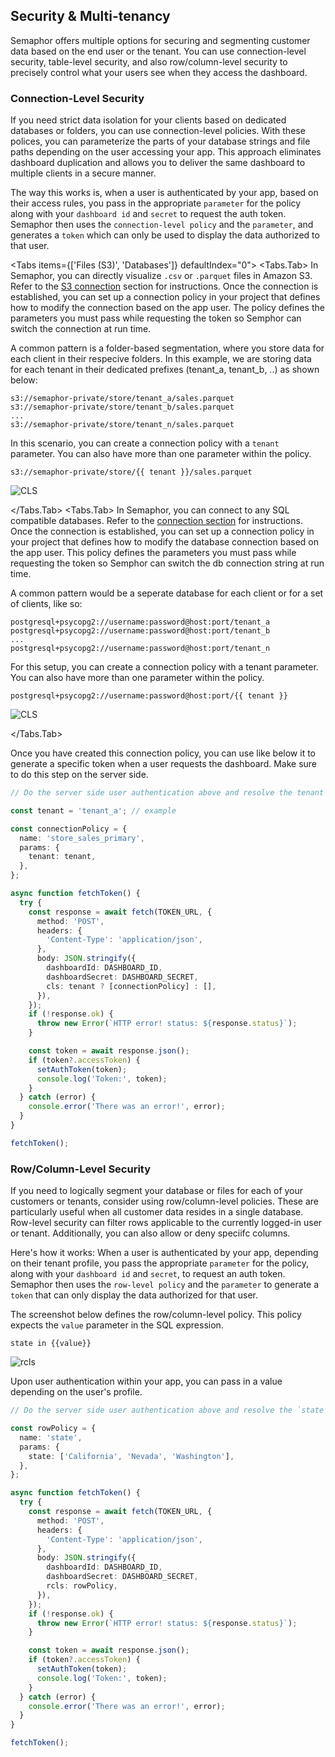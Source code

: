 
## Security & Multi-tenancy

Semaphor offers multiple options for securing and segmenting customer data based on the end user or the tenant. You can use connection-level security, table-level security, and also row/column-level security to precisely control what your users see when they access the dashboard.

### Connection-Level Security

If you need strict data isolation for your clients based on dedicated databases or folders, you can use connection-level policies. With these polices, you can parameterize the parts of your database strings and file paths depending on the user accessing your app. This approach eliminates dashboard duplication and allows you to deliver the same dashboard to multiple clients in a secure manner.

The way this works is, when a user is authenticated by your app, based on their access rules, you pass in the appropriate `parameter` for the policy along with your `dashboard id` and `secret` to request the auth token. Semaphor then uses the `connection-level policy` and the `parameter`, and generates a `token` which can only be used to display the data authorized to that user.

<Tabs items={['Files (S3)', 'Databases']} defaultIndex="0">
  <Tabs.Tab>
In Semaphor, you can directly visualize `.csv` or `.parquet` files in Amazon S3. Refer to the [S3 connection](http://docs.semaphor.cloud/connections#amazon-s3) section for instructions. Once the connection is established, you can set up a connection policy in your project that defines how to modify the connection based on the app user. The policy defines the parameters you must pass while requesting the token so Semphor can switch the connection at run time.

A common pattern is a folder-based segmentation, where you store data for each client in their respecive folders. In this example, we are storing data for each tenant in their dedicated prefixes (tenant_a, tenant_b, ..) as shown below:

```
s3://semaphor-private/store/tenant_a/sales.parquet
s3://semaphor-private/store/tenant_b/sales.parquet
...
s3://semaphor-private/store/tenant_n/sales.parquet

```

In this scenario, you can create a connection policy with a `tenant` parameter. You can also have more than one parameter within the policy.

`s3://semaphor-private/store/{{ tenant }}/sales.parquet`

![CLS](pages/concepts/security_images/cls_file.png)

</Tabs.Tab>
 <Tabs.Tab>
In Semaphor, you can connect to any SQL compatible databases. Refer to the [connection section](https://docs.semaphor.cloud/connections) for instructions. Once the connection is established, you can set up a connection policy in your project that defines how to modify the database connection based on the app user. This policy defines the parameters you must pass while requesting the token so Semphor can switch the db connection string at run time.

A common pattern would be a seperate database for each client or for a set of clients, like so:

```
postgresql+psycopg2://username:password@host:port/tenant_a
postgresql+psycopg2://username:password@host:port/tenant_b
...
postgresql+psycopg2://username:password@host:port/tenant_n
```

For this setup, you can create a connection policy with a tenant parameter. You can also have more than one parameter within the policy.

`postgresql+psycopg2://username:password@host:port/{{ tenant }}`

![CLS](pages/concepts/security_images/cls_db.png)

  </Tabs.Tab>
  
</Tabs>

Once you have created this connection policy, you can use like below it to generate a specific token when a user requests the dashboard. Make sure to do this step on the server side.

```ts {5-10, 22} filename="server-side.ts"
// Do the server side user authentication above and resolve the tenant param

const tenant = 'tenant_a'; // example

const connectionPolicy = {
  name: 'store_sales_primary',
  params: {
    tenant: tenant,
  },
};

async function fetchToken() {
  try {
    const response = await fetch(TOKEN_URL, {
      method: 'POST',
      headers: {
        'Content-Type': 'application/json',
      },
      body: JSON.stringify({
        dashboardId: DASHBOARD_ID,
        dashboardSecret: DASHBOARD_SECRET,
        cls: tenant ? [connectionPolicy] : [],
      }),
    });
    if (!response.ok) {
      throw new Error(`HTTP error! status: ${response.status}`);
    }

    const token = await response.json();
    if (token?.accessToken) {
      setAuthToken(token);
      console.log('Token:', token);
    }
  } catch (error) {
    console.error('There was an error!', error);
  }
}

fetchToken();
```

### Row/Column-Level Security

If you need to logically segment your database or files for each of your customers or tenants, consider using row/column-level policies. These are particularly useful when all customer data resides in a single database. Row-level security can filter rows applicable to the currently logged-in user or tenant. Additionally, you can also allow or deny speciifc columns.

Here's how it works: When a user is authenticated by your app, depending on their tenant profile, you pass the appropriate `parameter` for the policy, along with your `dashboard id` and `secret`, to request an auth token. Semaphor then uses the `row-level policy` and the `parameter` to generate a `token` that can only display the data authorized for that user.

The screenshot below defines the row/column-level policy. This policy expects the `value` parameter in the SQL expression.

`state in {{value}}`

![rcls](pages/concepts/security_images/rcls.png)

Upon user authentication within your app, you can pass in a value depending on the user's profile.

```ts {5-10, 22} filename="server-side.ts"
// Do the server side user authentication above and resolve the `state` parameter.

const rowPolicy = {
  name: 'state',
  params: {
    state: ['California', 'Nevada', 'Washington'],
  },
};

async function fetchToken() {
  try {
    const response = await fetch(TOKEN_URL, {
      method: 'POST',
      headers: {
        'Content-Type': 'application/json',
      },
      body: JSON.stringify({
        dashboardId: DASHBOARD_ID,
        dashboardSecret: DASHBOARD_SECRET,
        rcls: rowPolicy,
      }),
    });
    if (!response.ok) {
      throw new Error(`HTTP error! status: ${response.status}`);
    }

    const token = await response.json();
    if (token?.accessToken) {
      setAuthToken(token);
      console.log('Token:', token);
    }
  } catch (error) {
    console.error('There was an error!', error);
  }
}

fetchToken();
```
